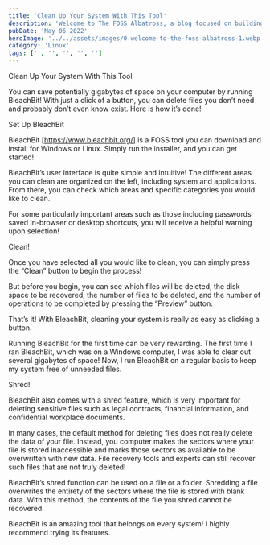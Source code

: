 ```yaml
---
title: 'Clean Up Your System With This Tool'
description: 'Welcome to The FOSS Albatross, a blog focused on building exposure around free and open-source software!'
pubDate: 'May 06 2022'
heroImage: '../../assets/images/0-welcome-to-the-foss-albatross-1.webp'
category: 'Linux'
tags: ['', '', '', '', '']
---
```


Clean Up Your System With This Tool

You can save potentially gigabytes of space on your computer by running BleachBit! With just a click of a button, you can delete files you don’t need and probably don’t even know exist. Here is how it’s done!

Set Up BleachBit

BleachBit [https://www.bleachbit.org/] is a FOSS tool you can download and install for Windows or Linux. Simply run the installer, and you can get started!

BleachBit’s user interface is quite simple and intuitive! The different areas you can clean are organized on the left, including system and applications. From there, you can check which areas and specific categories you would like to clean.

For some particularly important areas such as those including passwords saved in-browser or desktop shortcuts, you will receive a helpful warning upon selection!

Clean!

Once you have selected all you would like to clean, you can simply press the “Clean” button to begin the process!

But before you begin, you can see which files will be deleted, the disk space to be recovered, the number of files to be deleted, and the number of operations to be completed by pressing the “Preview” button.

That’s it! With BleachBit, cleaning your system is really as easy as clicking a button.

Running BleachBit for the first time can be very rewarding. The first time I ran BleachBit, which was on a Windows computer, I was able to clear out several gigabytes of space! Now, I run BleachBit on a regular basis to keep my system free of unneeded files.

Shred!

BleachBit also comes with a shred feature, which is very important for deleting sensitive files such as legal contracts, financial information, and confidential workplace documents.

In many cases, the default method for deleting files does not really delete the data of your file. Instead, you computer makes the sectors where your file is stored inaccessible and marks those sectors as available to be overwritten with new data. File recovery tools and experts can still recover such files that are not truly deleted!

BleachBit’s shred function can be used on a file or a folder. Shredding a file overwrites the entirety of the sectors where the file is stored with blank data. With this method, the contents of the file you shred cannot be recovered.

BleachBit is an amazing tool that belongs on every system! I highly recommend trying its features.
